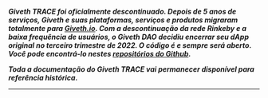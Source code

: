 **_Giveth TRACE foi oficialmente descontinuado. Depois de 5 anos de serviços, Giveth e suas plataformas, serviços e produtos migraram totalmente para [Giveth.io](https://giveth.io/). Com a descontinuação da rede Rinkeby e a baixa frequência de usuários, o Giveth DAO decidiu encerrar seu dApp original no terceiro trimestre de 2022. O código é e sempre será aberto. Você pode encontrá-lo nestes [repositórios do Github](https://github.com/Giveth)._**

**_Toda a documentação do Giveth TRACE vai permanecer disponível para referência histórica._**

---